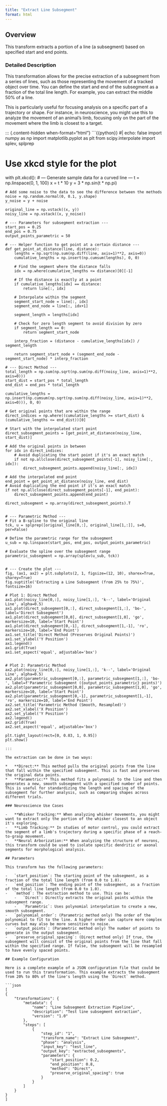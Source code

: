 ```yaml
---
title: "Extract Line Subsegment"
format: html
---
```


## Overview

This transform extracts a portion of a line (a subsegment) based on specified start and end points.

### Detailed Description

This transformation allows for the precise extraction of a subsegment from a series of lines, such as those representing the movement of a tracked object over time. You can define the start and end of the subsegment as a fraction of the total line length. For example, you can extract the middle 50% of a line.

This is particularly useful for focusing analysis on a specific part of a trajectory or shape. For instance, in neuroscience, you might use this to analyze the movement of an animal's limb, focusing only on the part of the movement where the limb is closest to a target.

::: {.content-hidden when-format="html"}
```{{python}}
#| echo: false
import numpy as np
import matplotlib.pyplot as plt
from scipy.interpolate import splev, splprep

# Use xkcd style for the plot
with plt.xkcd():
    # --- Generate sample data for a curved line ---
    t = np.linspace(0, 1, 100)
    x = t * 10
    y = 3 * np.sin(t * np.pi)

    # Add some noise to the data to see the difference between the methods
    noise = np.random.normal(0, 0.1, y.shape)
    y_noise = y + noise

    original_line = np.vstack((x, y))
    noisy_line = np.vstack((x, y_noise))

    # --- Parameters for subsegment extraction ---
    start_pos = 0.25
    end_pos = 0.75
    output_points_parametric = 50

    # --- Helper function to get point at a certain distance ---
    def get_point_at_distance(line, distance):
        lengths = np.sqrt(np.sum(np.diff(line, axis=1)**2, axis=0))
        cumulative_lengths = np.insert(np.cumsum(lengths), 0, 0)
        
        # Find the segment where the distance falls
        idx = np.where(cumulative_lengths <= distance)[0][-1]
        
        # If the distance is exactly at a point
        if cumulative_lengths[idx] == distance:
            return line[:, idx]
        
        # Interpolate within the segment
        segment_start_node = line[:, idx]
        segment_end_node = line[:, idx+1]
        
        segment_length = lengths[idx]
        
        # Check for zero length segment to avoid division by zero
        if segment_length == 0:
            return segment_start_node

        interp_fraction = (distance - cumulative_lengths[idx]) / segment_length
        
        return segment_start_node + (segment_end_node - segment_start_node) * interp_fraction

    # --- Direct Method ---
    total_length = np.sum(np.sqrt(np.sum(np.diff(noisy_line, axis=1)**2, axis=0)))
    start_dist = start_pos * total_length
    end_dist = end_pos * total_length

    cumulative_lengths = np.insert(np.cumsum(np.sqrt(np.sum(np.diff(noisy_line, axis=1)**2, axis=0))), 0, 0)

    # Get original points that are within the range
    direct_indices = np.where((cumulative_lengths >= start_dist) & (cumulative_lengths <= end_dist))[0]
    
    # Start with the interpolated start point
    direct_subsegment_points = [get_point_at_distance(noisy_line, start_dist)]

    # Add the original points in between
    for idx in direct_indices:
        # Avoid duplicating the start point if it's an exact match
        if not np.allclose(direct_subsegment_points[-1], noisy_line[:, idx]):
            direct_subsegment_points.append(noisy_line[:, idx])

    # Add the interpolated end point
    end_point = get_point_at_distance(noisy_line, end_dist)
    # Avoid duplicating the end point if it's an exact match
    if not np.allclose(direct_subsegment_points[-1], end_point):
        direct_subsegment_points.append(end_point)
    
    direct_subsegment = np.array(direct_subsegment_points).T


    # --- Parametric Method ---
    # Fit a B-spline to the original line
    tck, u = splprep([original_line[0,:], original_line[1,:]], s=0, per=False)
    
    # Define the parametric range for the subsegment
    u_sub = np.linspace(start_pos, end_pos, output_points_parametric)
    
    # Evaluate the spline over the subsegment range
    parametric_subsegment = np.array(splev(u_sub, tck))


    # --- Create the plot ---
    fig, (ax1, ax2) = plt.subplots(2, 1, figsize=(12, 10), sharex=True, sharey=True)
    fig.suptitle('Extracting a Line Subsegment (from 25% to 75%)', fontsize=16)

    # Plot 1: Direct Method
    ax1.plot(noisy_line[0,:], noisy_line[1,:], 'k--', label='Original Line', alpha=0.5)
    ax1.plot(direct_subsegment[0,:], direct_subsegment[1,:], 'bo-', label='Direct Subsegment')
    ax1.plot(direct_subsegment[0,0], direct_subsegment[1,0], 'go', markersize=10, label='Start Point')
    ax1.plot(direct_subsegment[0,-1], direct_subsegment[1,-1], 'ro', markersize=10, label='End Point')
    ax1.set_title('Direct Method (Preserves Original Points)')
    ax1.set_ylabel('Y Position')
    ax1.legend()
    ax1.grid(True)
    ax1.set_aspect('equal', adjustable='box')


    # Plot 2: Parametric Method
    ax2.plot(noisy_line[0,:], noisy_line[1,:], 'k--', label='Original Line', alpha=0.5)
    ax2.plot(parametric_subsegment[0,:], parametric_subsegment[1,:], 'bo-', label=f'Parametric Subsegment ({output_points_parametric} points)')
    ax2.plot(parametric_subsegment[0,0], parametric_subsegment[1,0], 'go', markersize=10, label='Start Point')
    ax2.plot(parametric_subsegment[0,-1], parametric_subsegment[1,-1], 'ro', markersize=10, label='End Point')
    ax2.set_title('Parametric Method (Smooth, Resampled)')
    ax2.set_xlabel('X Position')
    ax2.set_ylabel('Y Position')
    ax2.legend()
    ax2.grid(True)
    ax2.set_aspect('equal', adjustable='box')

    plt.tight_layout(rect=[0, 0.03, 1, 0.95])
    plt.show()
```
:::

The extraction can be done in two ways:

*   **Direct:** This method pulls the original points from the line that fall within the specified subsegment. This is fast and preserves the original data points.
*   **Parametric:** This method fits a polynomial to the line and then generates a new, smooth subsegment with a specified number of points. This is useful for standardizing the length and spacing of the subsegment for further analysis, such as comparing shapes across different trials.

### Neuroscience Use Cases

-   **Whisker Tracking:** When analyzing whisker movements, you might want to extract only the portion of the whisker closest to an object it's exploring.
-   **Limb Tracking:** In studies of motor control, you could extract the segment of a limb's trajectory during a specific phase of a reach-to-grasp movement.
-   **Neural Arborization:** When analyzing the structure of neurons, this transform could be used to isolate specific dendritic or axonal segments for morphological analysis.

## Parameters

This transform has the following parameters:

-   `start_position`: The starting point of the subsegment, as a fraction of the total line length (from 0.0 to 1.0).
-   `end_position`: The ending point of the subsegment, as a fraction of the total line length (from 0.0 to 1.0).
-   `method`: The extraction method to use. This can be:
    -   `Direct`: Directly extracts the original points within the subsegment range.
    -   `Parametric`: Uses polynomial interpolation to create a new, smooth subsegment.
-   `polynomial_order`: (Parametric method only) The order of the polynomial to fit to the line. A higher order can capture more complex curves but may also be more sensitive to noise.
-   `output_points`: (Parametric method only) The number of points to generate in the output subsegment.
-   `preserve_original_spacing`: (Direct method only) If true, the subsegment will consist of the original points from the line that fall within the specified range. If false, the subsegment will be resampled to have evenly spaced points.

## Example Configuration

Here is a complete example of a JSON configuration file that could be used to run this transformation. This example extracts the subsegment from 20% to 80% of the line's length using the `Direct` method.

```json
[
{
    "transformations": {
        "metadata": {
            "name": "Line Subsegment Extraction Pipeline",
            "description": "Test line subsegment extraction",
            "version": "1.0"
        },
        "steps": [
            {
                "step_id": "1",
                "transform_name": "Extract Line Subsegment",
                "phase": "analysis",
                "input_key": "test_line",
                "output_key": "extracted_subsegments",
                "parameters": {
                    "start_position": 0.2,
                    "end_position": 0.8,
                    "method": "Direct",
                    "preserve_original_spacing": true
                }
            }
        ]
    }
}
]
```
